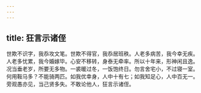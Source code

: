 ```yaml
---
---
---
```

title: 狂言示诸侄
---



世欺不识字，我忝攻文笔。世欺不得官，我忝居班秩。人老多病苦，我今幸无疾。人老多忧累，我今婚嫁毕。心安不移转，身泰无牵率。所以十年来，形神闲且逸。况当垂老岁，所要无多物。一裘暖过冬，一饭饱终日。勿言舍宅小，不过寝一室。何用鞍马多？不能骑两匹。如我优幸身，人中十有七；如我知足心，人中百无一。旁观愚亦见，当己贤多失。不敢论他人，狂言示诸侄。